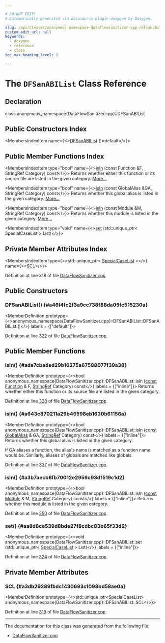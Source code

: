 ```yaml
---

# DO NOT EDIT!
# Automatically generated via docusaurus-plugin-doxygen by Doxygen.

slug: /api/classes/anonymous-namespace-dataflowsanitizer-cpp-/dfsanabilist
custom_edit_url: null
keywords:
  - doxygen
  - reference
  - class
toc_max_heading_level: 3

---
```





# The `DFSanABIList` Class Reference

<DoxygenPage pluginConfig={pluginConfig}>



## Declaration

<CodeBlock>class anonymous_namespace{DataFlowSanitizer.cpp}::DFSanABIList</CodeBlock>

## Public Constructors Index

<MembersIndex>

<MembersIndexItem
  name={<><a href="#a46f4fc2f3a9cc738f88da05fc515230a">DFSanABIList</a> ()=default</>}>
</MembersIndexItem>

</MembersIndex>

## Public Member Functions Index

<MembersIndex>

<MembersIndexItem
  type="bool"
  name={<><a href="#ade7cbaded29b16275a67588077f39a38">isIn</a> (const Function &amp;F, StringRef Category) const</>}>
Returns whether either this function or its source file are listed in the given category. <a href="#ade7cbaded29b16275a67588077f39a38">More...</a>
</MembersIndexItem>

<MembersIndexItem
  type="bool"
  name={<><a href="#a643c870211a29b46598eb1630b61156a">isIn</a> (const GlobalAlias &amp;GA, StringRef Category) const</>}>
Returns whether this global alias is listed in the given category. <a href="#a643c870211a29b46598eb1630b61156a">More...</a>
</MembersIndexItem>

<MembersIndexItem
  type="bool"
  name={<><a href="#a3b7aecb6fb70012e2956c93d1519c1d2">isIn</a> (const Module &amp;M, StringRef Category) const</>}>
Returns whether this module is listed in the given category. <a href="#a3b7aecb6fb70012e2956c93d1519c1d2">More...</a>
</MembersIndexItem>

<MembersIndexItem
  type="void"
  name={<><a href="#aa8d8ce539d8bde27f8cdbc83b65f33d2">set</a> (std::unique&#95;ptr&lt; SpecialCaseList &gt; List)</>}>
</MembersIndexItem>

</MembersIndex>

## Private Member Attributes Index

<MembersIndex>

<MembersIndexItem
  type={<>std::unique&#95;ptr&lt; <a href="/docs/api/classes/llvm/specialcaselist">SpecialCaseList</a> &gt;</>}
  name={<><a href="#a3db29289fbdc1430693c1098bd58ae0a">SCL</a></>}>
</MembersIndexItem>

</MembersIndex>


Definition at line 318 of file <a href="/docs/api/files/lib/lib/transforms/lib/transforms/instrumentation/dataflowsanitizer-cpp">DataFlowSanitizer.cpp</a>.

<SectionDefinition>

## Public Constructors

### DFSanABIList() {#a46f4fc2f3a9cc738f88da05fc515230a}

<MemberDefinition
  prototype={<>anonymous&#95;namespace&#123;DataFlowSanitizer.cpp&#125;::DFSanABIList::DFSanABIList ()</>}
  labels = {["default"]}>

Definition at line <a href="/docs/api/files/lib/lib/transforms/lib/transforms/instrumentation/dataflowsanitizer-cpp/#l00322">322</a> of file <a href="/docs/api/files/lib/lib/transforms/lib/transforms/instrumentation/dataflowsanitizer-cpp">DataFlowSanitizer.cpp</a>.
</MemberDefinition>

</SectionDefinition>

<SectionDefinition>

## Public Member Functions

### isIn() {#ade7cbaded29b16275a67588077f39a38}

<MemberDefinition
  prototype={<>bool anonymous&#95;namespace&#123;DataFlowSanitizer.cpp&#125;::DFSanABIList::isIn (<a href="/docs/api/files/lib/lib/target/lib/target/aarch64/aarch64promoteconstant-cpp/#a90f8350fecae261c25be85d38b451bff">const</a> <a href="/docs/api/classes/llvm/function">Function</a> &amp; F, <a href="/docs/api/classes/llvm/stringref">StringRef</a> Category) const</>}
  labels = {["inline"]}>
Returns whether either this function or its source file are listed in the given category.

Definition at line <a href="/docs/api/files/lib/lib/transforms/lib/transforms/instrumentation/dataflowsanitizer-cpp/#l00328">328</a> of file <a href="/docs/api/files/lib/lib/transforms/lib/transforms/instrumentation/dataflowsanitizer-cpp">DataFlowSanitizer.cpp</a>.
</MemberDefinition>

### isIn() {#a643c870211a29b46598eb1630b61156a}

<MemberDefinition
  prototype={<>bool anonymous&#95;namespace&#123;DataFlowSanitizer.cpp&#125;::DFSanABIList::isIn (<a href="/docs/api/files/lib/lib/target/lib/target/aarch64/aarch64promoteconstant-cpp/#a90f8350fecae261c25be85d38b451bff">const</a> <a href="/docs/api/classes/llvm/globalalias">GlobalAlias</a> &amp; GA, <a href="/docs/api/classes/llvm/stringref">StringRef</a> Category) const</>}
  labels = {["inline"]}>
Returns whether this global alias is listed in the given category.

If GA aliases a function, the alias&#39;s name is matched as a function name would be. Similarly, aliases of globals are matched like globals.

Definition at line <a href="/docs/api/files/lib/lib/transforms/lib/transforms/instrumentation/dataflowsanitizer-cpp/#l00337">337</a> of file <a href="/docs/api/files/lib/lib/transforms/lib/transforms/instrumentation/dataflowsanitizer-cpp">DataFlowSanitizer.cpp</a>.
</MemberDefinition>

### isIn() {#a3b7aecb6fb70012e2956c93d1519c1d2}

<MemberDefinition
  prototype={<>bool anonymous&#95;namespace&#123;DataFlowSanitizer.cpp&#125;::DFSanABIList::isIn (<a href="/docs/api/files/lib/lib/target/lib/target/aarch64/aarch64promoteconstant-cpp/#a90f8350fecae261c25be85d38b451bff">const</a> <a href="/docs/api/classes/llvm/module">Module</a> &amp; M, <a href="/docs/api/classes/llvm/stringref">StringRef</a> Category) const</>}
  labels = {["inline"]}>
Returns whether this module is listed in the given category.

Definition at line <a href="/docs/api/files/lib/lib/transforms/lib/transforms/instrumentation/dataflowsanitizer-cpp/#l00350">350</a> of file <a href="/docs/api/files/lib/lib/transforms/lib/transforms/instrumentation/dataflowsanitizer-cpp">DataFlowSanitizer.cpp</a>.
</MemberDefinition>

### set() {#aa8d8ce539d8bde27f8cdbc83b65f33d2}

<MemberDefinition
  prototype={<>void anonymous&#95;namespace&#123;DataFlowSanitizer.cpp&#125;::DFSanABIList::set (std::unique&#95;ptr&lt; <a href="/docs/api/classes/llvm/specialcaselist">SpecialCaseList</a> &gt; List)</>}
  labels = {["inline"]}>

Definition at line <a href="/docs/api/files/lib/lib/transforms/lib/transforms/instrumentation/dataflowsanitizer-cpp/#l00324">324</a> of file <a href="/docs/api/files/lib/lib/transforms/lib/transforms/instrumentation/dataflowsanitizer-cpp">DataFlowSanitizer.cpp</a>.
</MemberDefinition>

</SectionDefinition>

<SectionDefinition>

## Private Member Attributes

### SCL {#a3db29289fbdc1430693c1098bd58ae0a}

<MemberDefinition
  prototype={<>std::unique&#95;ptr&lt;SpecialCaseList&gt; anonymous&#95;namespace&#123;DataFlowSanitizer.cpp&#125;::DFSanABIList::SCL</>}>

Definition at line <a href="/docs/api/files/lib/lib/transforms/lib/transforms/instrumentation/dataflowsanitizer-cpp/#l00319">319</a> of file <a href="/docs/api/files/lib/lib/transforms/lib/transforms/instrumentation/dataflowsanitizer-cpp">DataFlowSanitizer.cpp</a>.
</MemberDefinition>

</SectionDefinition>

<hr/>

The documentation for this class was generated from the following file:

<ul>
<li><a href="/docs/api/files/lib/lib/transforms/lib/transforms/instrumentation/dataflowsanitizer-cpp">DataFlowSanitizer.cpp</a></li>
</ul>

</DoxygenPage>
